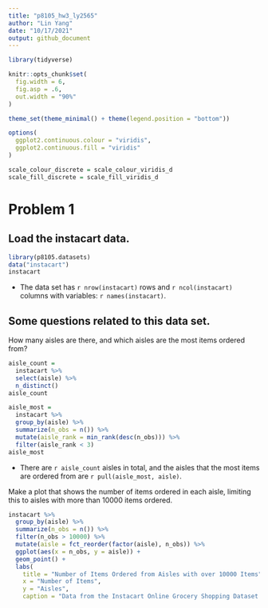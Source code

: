 ```yaml
---
title: "p8105_hw3_ly2565"
author: "Lin Yang"
date: "10/17/2021"
output: github_document
---
```


```r
library(tidyverse)

knitr::opts_chunk$set(
  fig.width = 6,
  fig.asp = .6,
  out.width = "90%"
)

theme_set(theme_minimal() + theme(legend.position = "bottom"))

options(
  ggplot2.continuous.colour = "viridis",
  ggplot2.continuous.fill = "viridis"
)

scale_colour_discrete = scale_colour_viridis_d
scale_fill_discrete = scale_fill_viridis_d
```

# Problem 1

## Load the instacart data.

```r
library(p8105.datasets)
data("instacart")
instacart
```

* The data set has `r nrow(instacart)` rows and `r ncol(instacart)` columns with variables: `r names(instacart)`. 

## Some questions related to this data set.
How many aisles are there, and which aisles are the most items ordered from?
```r
aisle_count = 
  instacart %>% 
  select(aisle) %>% 
  n_distinct()
aisle_count

aisle_most = 
  instacart %>% 
  group_by(aisle) %>% 
  summarize(n_obs = n()) %>% 
  mutate(aisle_rank = min_rank(desc(n_obs))) %>% 
  filter(aisle_rank < 3)
aisle_most
```

* There are `r aisle_count` aisles in total, and the aisles that the most items are ordered from are `r pull(aisle_most, aisle) `.

Make a plot that shows the number of items ordered in each aisle, limiting this to aisles with more than 10000 items ordered.
```r
instacart %>% 
  group_by(aisle) %>% 
  summarize(n_obs = n()) %>% 
  filter(n_obs > 10000) %>% 
  mutate(aisle = fct_reorder(factor(aisle), n_obs)) %>% 
  ggplot(aes(x = n_obs, y = aisle)) +
  geom_point() +
  labs(
    title = "Number of Items Ordered from Aisles with over 10000 Items",
    x = "Number of Items",
    y = "Aisles",
    caption = "Data from the Instacart Online Grocery Shopping Dataset 2017")
```














